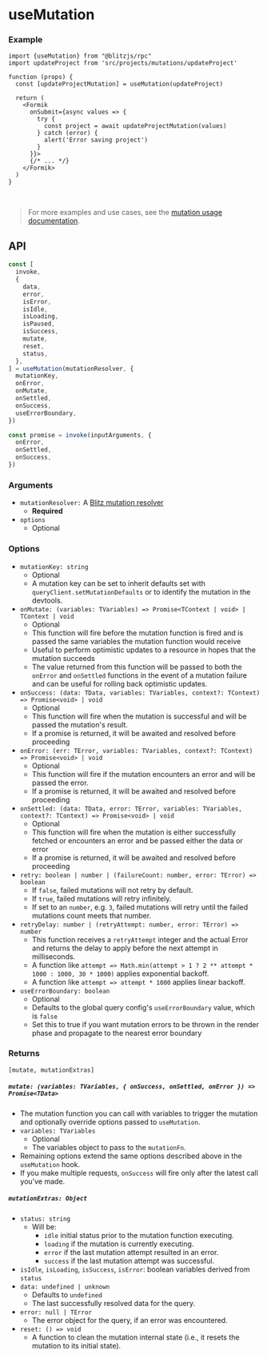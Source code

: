# useMutation


### Example

```tsx copy
import {useMutation} from "@blitzjs/rpc"
import updateProject from 'src/projects/mutations/updateProject'

function (props) {
  const [updateProjectMutation] = useMutation(updateProject)

  return (
    <Formik
      onSubmit={async values => {
        try {
          const project = await updateProjectMutation(values)
        } catch (error) {
          alert('Error saving project')
        }
      }}>
      {/* ... */}
    </Formik>
  )
}
```

<br />

> For more examples and use cases, see the
> [mutation usage documentation](./mutation-usage).

## API 

```js
const [
  invoke,
  {
    data,
    error,
    isError,
    isIdle,
    isLoading,
    isPaused,
    isSuccess,
    mutate,
    reset,
    status,
  },
] = useMutation(mutationResolver, {
  mutationKey,
  onError,
  onMutate,
  onSettled,
  onSuccess,
  useErrorBoundary,
})

const promise = invoke(inputArguments, {
  onError,
  onSettled,
  onSuccess,
})
```

### Arguments 

- `mutationResolver:` A [Blitz mutation resolver](./mutation-resolvers)
  - **Required**
- `options`
  - Optional

### Options 

- `mutationKey: string`
  - Optional
  - A mutation key can be set to inherit defaults set with
    `queryClient.setMutationDefaults` or to identify the mutation in the
    devtools.
- `onMutate: (variables: TVariables) => Promise<TContext | void> | TContext | void`
  - Optional
  - This function will fire before the mutation function is fired and is
    passed the same variables the mutation function would receive
  - Useful to perform optimistic updates to a resource in hopes that the
    mutation succeeds
  - The value returned from this function will be passed to both the
    `onError` and `onSettled` functions in the event of a mutation failure
    and can be useful for rolling back optimistic updates.
- `onSuccess: (data: TData, variables: TVariables, context?: TContext) => Promise<void> | void`
  - Optional
  - This function will fire when the mutation is successful and will be
    passed the mutation's result.
  - If a promise is returned, it will be awaited and resolved before
    proceeding
- `onError: (err: TError, variables: TVariables, context?: TContext) => Promise<void> | void`
  - Optional
  - This function will fire if the mutation encounters an error and will
    be passed the error.
  - If a promise is returned, it will be awaited and resolved before
    proceeding
- `onSettled: (data: TData, error: TError, variables: TVariables, context?: TContext) => Promise<void> | void`
  - Optional
  - This function will fire when the mutation is either successfully
    fetched or encounters an error and be passed either the data or error
  - If a promise is returned, it will be awaited and resolved before
    proceeding
- `retry: boolean | number | (failureCount: number, error: TError) => boolean`
  - If `false`, failed mutations will not retry by default.
  - If `true`, failed mutations will retry infinitely.
  - If set to an `number`, e.g. `3`, failed mutations will retry until the
    failed mutations count meets that number.
- `retryDelay: number | (retryAttempt: number, error: TError) => number`
  - This function receives a `retryAttempt` integer and the actual Error
    and returns the delay to apply before the next attempt in
    milliseconds.
  - A function like
    `attempt => Math.min(attempt > 1 ? 2 ** attempt * 1000 : 1000, 30 * 1000)`
    applies exponential backoff.
  - A function like `attempt => attempt * 1000` applies linear backoff.
- `useErrorBoundary: boolean`
  - Optional
  - Defaults to the global query config's `useErrorBoundary` value, which
    is `false`
  - Set this to true if you want mutation errors to be thrown in the
    render phase and propagate to the nearest error boundary

### Returns 

`[mutate, mutationExtras]`

##### `mutate: (variables: TVariables, { onSuccess, onSettled, onError }) => Promise<TData>`

- The mutation function you can call with variables to trigger the
  mutation and optionally override options passed to `useMutation`.
- `variables: TVariables`
  - Optional
  - The variables object to pass to the `mutationFn`.
- Remaining options extend the same options described above in the
  `useMutation` hook.
- If you make multiple requests, `onSuccess` will fire only after the
  latest call you've made.

##### `mutationExtras: Object`

- `status: string`
  - Will be:
    - `idle` initial status prior to the mutation function executing.
    - `loading` if the mutation is currently executing.
    - `error` if the last mutation attempt resulted in an error.
    - `success` if the last mutation attempt was successful.
- `isIdle`, `isLoading`, `isSuccess`, `isError`: boolean variables derived
  from `status`
- `data: undefined | unknown`
  - Defaults to `undefined`
  - The last successfully resolved data for the query.
- `error: null | TError`
  - The error object for the query, if an error was encountered.
- `reset: () => void`
  - A function to clean the mutation internal state (i.e., it resets the
    mutation to its initial state).
